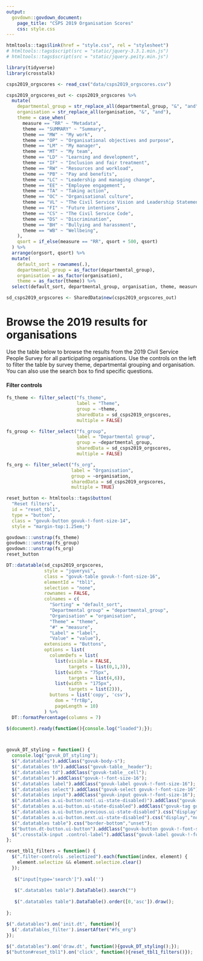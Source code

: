 ```yaml
---
output:
  govdown::govdown_document:
    page_title: "CSPS 2019 Organisation Scores"
    css: style.css
---
```


``` r
htmltools::tags$link(href = "style.css", rel = "stylesheet")
# htmltools::tags$script(src = "static/jquery-3.3.1.min.js")
# htmltools::tags$script(src = "static/jquery.peity.min.js")

```

``` r
library(tidyverse)
library(crosstalk)

csps2019_orgscores <- read_csv("data/csps2019_orgscores.csv")

csps2019_orgscores_out <- csps2019_orgscores %>%
  mutate(
    departmental_group = str_replace_all(departmental_group, "&", "and"),
    organisation = str_replace_all(organisation, "&", "and"),
    theme = case_when(
      measure == "RR" ~ "Metadata",
      theme == "SUMMARY" ~ "Summary",
      theme == "MW" ~ "My work",
      theme == "OP" ~ "Organisational objectives and purpose",
      theme == "LM" ~ "My manager",
      theme == "MT" ~ "My team",
      theme == "LD" ~ "Learning and development",
      theme == "IF" ~ "Inclusion and fair treatment",
      theme == "RW" ~ "Resources and workload",
      theme == "PB" ~ "Pay and benefits",
      theme == "LC" ~ "Leadership and managing change",
      theme == "EE" ~ "Employee engagement",
      theme == "TA" ~ "Taking action",
      theme == "OC" ~ "Organisational culture",
      theme == "VL" ~ "The Civil Service Vision and Leadership Statement",
      theme == "FI" ~ "Future intentions",
      theme == "CS" ~ "The Civil Service Code",
      theme == "DS" ~ "Discrimination",
      theme == "BH" ~ "Bullying and harassment",
      theme == "WB" ~ "Wellbeing",
    ),
    qsort = if_else(measure == "RR", qsort + 500, qsort)
  ) %>%
  arrange(orgsort, qsort) %>%
  mutate(
    default_sort = rownames(.),
    departmental_group = as_factor(departmental_group),
    organisation = as_factor(organisation),
    theme = as_factor(theme)) %>%
  select(default_sort, departmental_group, organisation, theme, measure, label, value)

sd_csps2019_orgscores <- SharedData$new(csps2019_orgscores_out)

```

# Browse the 2019 results for organisations

Use the table below to browse the results from the 2019 Civil Service People Survey for all participating organisations. Use the controls on the left to filter the table by survey theme, departmental grouping and organisation. You can also use the search box to find specific questions.

:::{.govuk-grid-row .data-row}

:::{.govuk-grid-column-one-quarter .filter-controls .govuk-body-s}

#### Filter controls

```r


fs_theme <- filter_select("fs_theme",
                          label = "Theme",
                          group = ~theme,
                          sharedData = sd_csps2019_orgscores,
                          multiple = FALSE)

fs_group <- filter_select("fs_group",
                          label = "Departmental group",
                          group = ~departmental_group,
                          sharedData = sd_csps2019_orgscores,
                          multiple = FALSE)

fs_org <- filter_select("fs_org",
                        label = "Organisation",
                        group = ~organisation,
                        sharedData = sd_csps2019_orgscores,
                        multiple = TRUE)

reset_button <- htmltools::tags$button(
  "Reset filters",
  id = "reset_tbl1", 
  type = "button",
  class = "govuk-button govuk-!-font-size-14",
  style = "margin-top:1.25em;")

govdown:::unstrap(fs_theme)
govdown:::unstrap(fs_group)
govdown:::unstrap(fs_org)
reset_button

```
:::

:::{.govuk-grid-column-three-quarters .tbl-display}
```r

DT::datatable(sd_csps2019_orgscores, 
              style = "jqueryui", 
              class = "govuk-table govuk-!-font-size-16",
              elementId = "tbl1",
              selection = "none",
              rownames = FALSE,
              colnames = c(
                "Sorting" = "default_sort",
                "Departmental group" = "departmental_group",
                "Organisation" = "organisation",
                "Theme" = "theme",
                "#" = "measure",
                "Label" = "label",
                "Value" = "value"),
              extensions = "Buttons",
              options = list(
                columnDefs = list(
                  list(visible = FALSE, 
                       targets = list(0,1,3)),
                  list(width = "75px",
                       targets = list(4,6)),
                  list(width = "175px",
                       targets = list(2))),
                buttons = list('copy', 'csv'),
                  dom = "frtBp",
                  pageLength = 10)
              ) %>%
  DT::formatPercentage(columns = 7)

```
:::

:::


<!-- jQuery post-load actions: NO CONTENT AFTER THIS CODE BLOCK -->

``` js

$(document).ready(function(){console.log("loaded");});



govuk_DT_styling = function() {
  console.log("govuk_DT_styling");
  $(".datatables").addClass("govuk-body-s");
  $(".datatables th").addClass("govuk-table__header");
  $(".datatables td").addClass("govuk-table__cell");
  $(".datatables").addClass("govuk-!-font-size-16");
  $(".datatables label").addClass("govuk-label govuk-!-font-size-16");
  $(".datatables select").addClass("govuk-select govuk-!-font-size-16");
  $(".datatables input").addClass("govuk-input govuk-!-font-size-16");
  $(".datatables a.ui-button:not(.ui-state-disabled)").addClass("govuk-tag govuk-tag--grey govuk-!-font-size-14");
  $(".datatables a.ui-button.ui-state-disabled").addClass("govuk-tag govuk-tag--blue govuk-!-font-size-14");
  $(".datatables a.ui-button.previous.ui-state-disabled").css("display","none");
  $(".datatables a.ui-button.next.ui-state-disabled").css("display","none");
  $(".datatables table").css("border-bottom","unset");
  $("button.dt-button.ui-button").addClass("govuk-button govuk-!-font-size-14");
  $(".crosstalk-input .control-label").addClass("govuk-label govuk-!-font-size-16");
};

reset_tbl1_filters = function() {
  $(".filter-controls .selectized").each(function(index, element) { 
    element.selectize && element.selectize.clear()
  });
   
   $("input[type='search']").val('')
   
   $(".datatables table").DataTable().search("")
   
   $(".datatables table").DataTable().order([0,'asc']).draw();
   
};

$(".datatables").on('init.dt', function(){
  $('.dataTables_filter').insertAfter("#fs_org")
});
  
$(".datatables").on('draw.dt', function(){govuk_DT_styling();});
$("button#reset_tbl1").on('click', function(){reset_tbl1_filters()});

```


